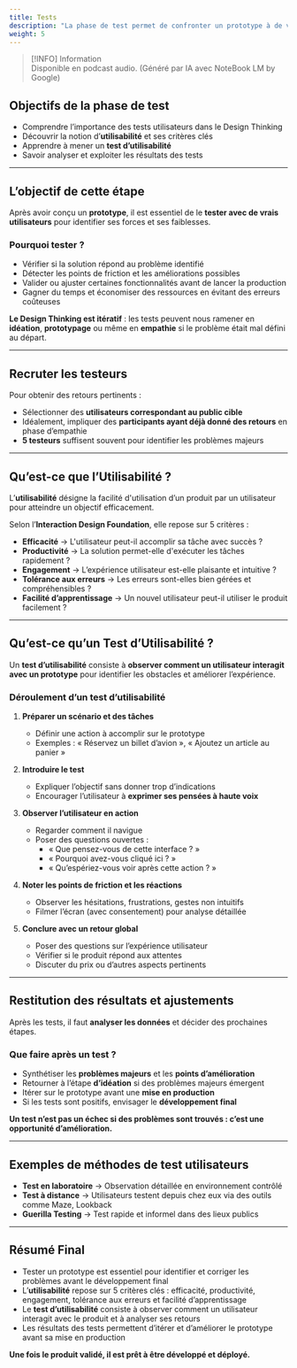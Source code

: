 ```yaml
---
title: Tests
description: "La phase de test permet de confronter un prototype à de vrais utilisateurs afin d’identifier ses forces et ses faiblesses avant la mise en production."
weight: 5
---
```



> [!INFO] Information  
> Disponible en podcast audio. (Généré par IA avec NoteBook LM by Google)

<SrtPlayer
  client:only="react"
  audioSrc="/podcasts/design-thinking/tests.m4a"
  srtUrl="/podcasts/design-thinking/tests.srt"
/>

## Objectifs de la phase de test

- Comprendre l’importance des tests utilisateurs dans le Design Thinking
- Découvrir la notion d’**utilisabilité** et ses critères clés
- Apprendre à mener un **test d’utilisabilité**
- Savoir analyser et exploiter les résultats des tests

---

## L’objectif de cette étape

Après avoir conçu un **prototype**, il est essentiel de le **tester avec de vrais utilisateurs** pour identifier ses forces et ses faiblesses.

### Pourquoi tester ?

- Vérifier si la solution répond au problème identifié
- Détecter les points de friction et les améliorations possibles
- Valider ou ajuster certaines fonctionnalités avant de lancer la production
- Gagner du temps et économiser des ressources en évitant des erreurs coûteuses

**Le Design Thinking est itératif** : les tests peuvent nous ramener en **idéation**, **prototypage** ou même en **empathie** si le problème était mal défini au départ.

---

## Recruter les testeurs

Pour obtenir des retours pertinents :

- Sélectionner des **utilisateurs correspondant au public cible**
- Idéalement, impliquer des **participants ayant déjà donné des retours** en phase d’empathie
- **5 testeurs** suffisent souvent pour identifier les problèmes majeurs

---

## Qu’est-ce que l’Utilisabilité ?

L’**utilisabilité** désigne la facilité d'utilisation d’un produit par un utilisateur pour atteindre un objectif efficacement.

Selon l’**Interaction Design Foundation**, elle repose sur 5 critères :

- **Efficacité** → L'utilisateur peut-il accomplir sa tâche avec succès ?
- **Productivité** → La solution permet-elle d'exécuter les tâches rapidement ?
- **Engagement** → L’expérience utilisateur est-elle plaisante et intuitive ?
- **Tolérance aux erreurs** → Les erreurs sont-elles bien gérées et compréhensibles ?
- **Facilité d’apprentissage** → Un nouvel utilisateur peut-il utiliser le produit facilement ?

---

## Qu’est-ce qu’un Test d’Utilisabilité ?

Un **test d’utilisabilité** consiste à **observer comment un utilisateur interagit avec un prototype** pour identifier les obstacles et améliorer l’expérience.

### Déroulement d’un test d’utilisabilité

1. **Préparer un scénario et des tâches**

   - Définir une action à accomplir sur le prototype
   - Exemples : « Réservez un billet d’avion », « Ajoutez un article au panier »

2. **Introduire le test**

   - Expliquer l’objectif sans donner trop d’indications
   - Encourager l’utilisateur à **exprimer ses pensées à haute voix**

3. **Observer l’utilisateur en action**

   - Regarder comment il navigue
   - Poser des questions ouvertes :
     - « Que pensez-vous de cette interface ? »
     - « Pourquoi avez-vous cliqué ici ? »
     - « Qu’espériez-vous voir après cette action ? »

4. **Noter les points de friction et les réactions**

   - Observer les hésitations, frustrations, gestes non intuitifs
   - Filmer l’écran (avec consentement) pour analyse détaillée

5. **Conclure avec un retour global**
   - Poser des questions sur l’expérience utilisateur
   - Vérifier si le produit répond aux attentes
   - Discuter du prix ou d’autres aspects pertinents

---

## Restitution des résultats et ajustements

Après les tests, il faut **analyser les données** et décider des prochaines étapes.

### Que faire après un test ?

- Synthétiser les **problèmes majeurs** et les **points d’amélioration**
- Retourner à l’étape **d’idéation** si des problèmes majeurs émergent
- Itérer sur le prototype avant une **mise en production**
- Si les tests sont positifs, envisager le **développement final**

**Un test n’est pas un échec si des problèmes sont trouvés : c’est une opportunité d’amélioration.**

---

## Exemples de méthodes de test utilisateurs

- **Test en laboratoire** → Observation détaillée en environnement contrôlé
- **Test à distance** → Utilisateurs testent depuis chez eux via des outils comme Maze, Lookback
- **Guerilla Testing** → Test rapide et informel dans des lieux publics

---

## Résumé Final

- Tester un prototype est essentiel pour identifier et corriger les problèmes avant le développement final
- L’**utilisabilité** repose sur 5 critères clés : efficacité, productivité, engagement, tolérance aux erreurs et facilité d’apprentissage
- Le **test d’utilisabilité** consiste à observer comment un utilisateur interagit avec le produit et à analyser ses retours
- Les résultats des tests permettent d’itérer et d’améliorer le prototype avant sa mise en production

**Une fois le produit validé, il est prêt à être développé et déployé.**

